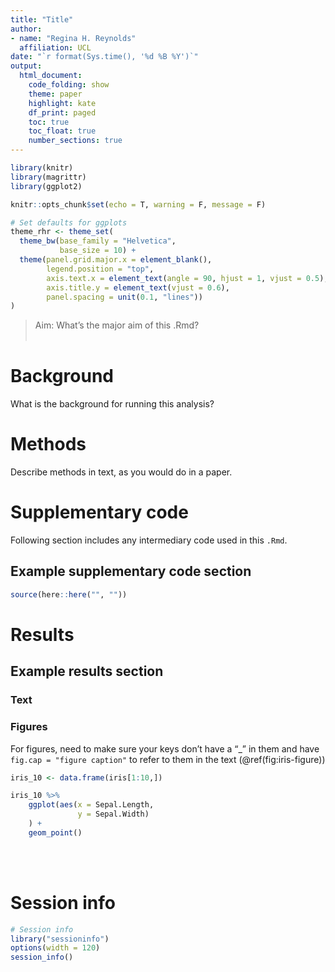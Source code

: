 ```yaml
---
title: "Title"
author: 
- name: "Regina H. Reynolds"
  affiliation: UCL
date: "`r format(Sys.time(), '%d %B %Y')`"
output: 
  html_document:
    code_folding: show
    theme: paper
    highlight: kate
    df_print: paged
    toc: true
    toc_float: true
    number_sections: true
---
```


```r

library(knitr)
library(magrittr)
library(ggplot2)

knitr::opts_chunk$set(echo = T, warning = F, message = F)

# Set defaults for ggplots 
theme_rhr <- theme_set(
  theme_bw(base_family = "Helvetica",
           base_size = 10) + 
  theme(panel.grid.major.x = element_blank(),
        legend.position = "top",
        axis.text.x = element_text(angle = 90, hjust = 1, vjust = 0.5),
        axis.title.y = element_text(vjust = 0.6),
        panel.spacing = unit(0.1, "lines"))
)

```

> Aim: What's the major aim of this .Rmd?
<br><br>

# Background

What is the background for running this analysis?

# Methods {.tabset}

Describe methods in text, as you would do in a paper.

# Supplementary code {.tabset}

Following section includes any intermediary code used in this `.Rmd`.

## Example supplementary code section

```r

source(here::here("", ""))

```

# Results 

## Example results section {.tabset}

### Text

### Figures

For figures, need to make sure your keys don't have a "_" in them and have `fig.cap = "figure caption"` to refer to them in the text (\@ref(fig:iris-figure))

```r

iris_10 <- data.frame(iris[1:10,]) 

iris_10 %>% 
    ggplot(aes(x = Sepal.Length,
               y = Sepal.Width)
    ) +
    geom_point()

```

<br><br>

# Session info

```r
# Session info
library("sessioninfo")
options(width = 120)
session_info()
```